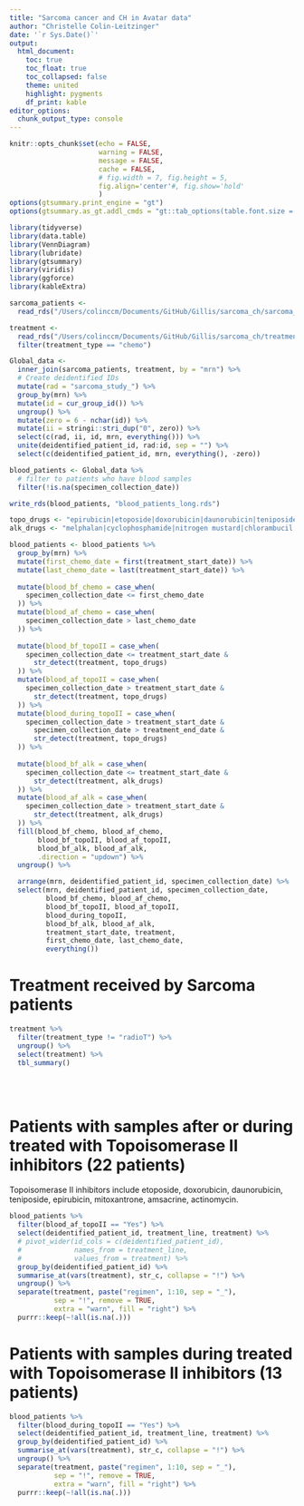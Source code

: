 ```yaml
---
title: "Sarcoma cancer and CH in Avatar data"
author: "Christelle Colin-Leitzinger"
date: '`r Sys.Date()`'
output: 
  html_document:
    toc: true
    toc_float: true
    toc_collapsed: false
    theme: united
    highlight: pygments
    df_print: kable
editor_options: 
  chunk_output_type: console
---
```


<style type="text/css">

.figure {
    margin-top: 100px;
    margin-bottom: 100px;
}

table {
    margin-top: 10px;
    margin-bottom: 25px !important;
}

th, td { padding: 5px; }

</style>

```r
knitr::opts_chunk$set(echo = FALSE,
                      warning = FALSE,
                      message = FALSE,
                      cache = FALSE,
                      # fig.width = 7, fig.height = 5, 
                      fig.align='center'#, fig.show='hold'
                      )
options(gtsummary.print_engine = "gt")
options(gtsummary.as_gt.addl_cmds = "gt::tab_options(table.font.size = 14, data_row.padding = gt::px(1))")
```

```r
library(tidyverse)
library(data.table)
library(VennDiagram)
library(lubridate)
library(gtsummary)
library(viridis)
library(ggforce)
library(kableExtra)
```

```r
sarcoma_patients <- 
  read_rds("/Users/colinccm/Documents/GitHub/Gillis/sarcoma_ch/sarcoma_patients.rds")

treatment <- 
  read_rds("/Users/colinccm/Documents/GitHub/Gillis/sarcoma_ch/treatment_long.rds") %>% 
  filter(treatment_type == "chemo")

Global_data <- 
  inner_join(sarcoma_patients, treatment, by = "mrn") %>% 
  # Create deidentified IDs
  mutate(rad = "sarcoma_study_") %>%
  group_by(mrn) %>% 
  mutate(id = cur_group_id()) %>%
  ungroup() %>%
  mutate(zero = 6 - nchar(id)) %>%
  mutate(ii = stringi::stri_dup("0", zero)) %>%
  select(c(rad, ii, id, mrn, everything())) %>%
  unite(deidentified_patient_id, rad:id, sep = "") %>% 
  select(c(deidentified_patient_id, mrn, everything(), -zero))

blood_patients <- Global_data %>% 
  # filter to patients who have blood samples
  filter(!is.na(specimen_collection_date))

write_rds(blood_patients, "blood_patients_long.rds")
```


```r
topo_drugs <- "epirubicin|etoposide|doxorubicin|daunorubicin|teniposide|mitoxantrone|amsacrine|actinomycin"
alk_drugs <- "melphalan|cyclophosphamide|nitrogen mustard|chlorambucil|busulfan|carboplatin|cisplatin|dacarbazine|procarbazine|carmustine|mitomycin|thiotepa|lomustine"
```


```r
blood_patients <- blood_patients %>%
  group_by(mrn) %>% 
  mutate(first_chemo_date = first(treatment_start_date)) %>% 
  mutate(last_chemo_date = last(treatment_start_date)) %>% 
  
  mutate(blood_bf_chemo = case_when(
    specimen_collection_date <= first_chemo_date                         ~ "Yes"
  )) %>%
  mutate(blood_af_chemo = case_when(
    specimen_collection_date > last_chemo_date                           ~ "Yes"
  )) %>%
  
  mutate(blood_bf_topoII = case_when(
    specimen_collection_date <= treatment_start_date &
      str_detect(treatment, topo_drugs)                                  ~ "Yes"
  )) %>%
  mutate(blood_af_topoII = case_when(
    specimen_collection_date > treatment_start_date &
      str_detect(treatment, topo_drugs)                                  ~ "Yes"
  )) %>%
  mutate(blood_during_topoII = case_when(
    specimen_collection_date > treatment_start_date &
      specimen_collection_date > treatment_end_date &
      str_detect(treatment, topo_drugs)                                  ~ "Yes"
  )) %>%
  
  mutate(blood_bf_alk = case_when(
    specimen_collection_date <= treatment_start_date &
      str_detect(treatment, alk_drugs)                                  ~ "Yes"
  )) %>%
  mutate(blood_af_alk = case_when(
    specimen_collection_date > treatment_start_date &
      str_detect(treatment, alk_drugs)                                  ~ "Yes"
  )) %>%
  fill(blood_bf_chemo, blood_af_chemo, 
       blood_bf_topoII, blood_af_topoII,
       blood_bf_alk, blood_af_alk,
       .direction = "updown") %>% 
  ungroup() %>% 

  arrange(mrn, deidentified_patient_id, specimen_collection_date) %>%
  select(mrn, deidentified_patient_id, specimen_collection_date, 
         blood_bf_chemo, blood_af_chemo,
         blood_bf_topoII, blood_af_topoII,
         blood_during_topoII,
         blood_bf_alk, blood_af_alk,
         treatment_start_date, treatment, 
         first_chemo_date, last_chemo_date,
         everything())
```

# Treatment received by Sarcoma patients
```r
treatment %>% 
  filter(treatment_type != "radioT") %>% 
  ungroup() %>% 
  select(treatment) %>% 
  tbl_summary()
```
<br>
<br>

<!-- # Patients treated with ANY drugs (53 patients) -->

<!-- ```{r} -->
<!-- blood_patients %>%  -->
<!--   filter(blood_bf_chemo == "Yes" & blood_af_chemo == "Yes") %>%  -->
<!--   distinct(deidentified_patient_id, .keep_all = TRUE) %>% -->
<!--   select(deidentified_patient_id) %>% -->
<!--   purrr::keep(~!all(is.na(.))) -->
<!-- ``` -->


# Patients with samples after or during treated with Topoisomerase II inhibitors (22 patients)

Topoisomerase II inhibitors include etoposide, doxorubicin, daunorubicin, teniposide, epirubicin, mitoxantrone, amsacrine, actinomycin.
```r
blood_patients %>% 
  filter(blood_af_topoII == "Yes") %>% 
  select(deidentified_patient_id, treatment_line, treatment) %>% 
  # pivot_wider(id_cols = c(deidentified_patient_id),
  #             names_from = treatment_line, 
  #             values_from = treatment) %>% 
  group_by(deidentified_patient_id) %>% 
  summarise_at(vars(treatment), str_c, collapse = "!") %>% 
  ungroup() %>% 
  separate(treatment, paste("regimen", 1:10, sep = "_"), 
           sep = "!", remove = TRUE, 
           extra = "warn", fill = "right") %>%
  purrr::keep(~!all(is.na(.)))
```

# Patients with samples during treated with Topoisomerase II inhibitors (13 patients)
```r
blood_patients %>% 
  filter(blood_during_topoII == "Yes") %>% 
  select(deidentified_patient_id, treatment_line, treatment) %>% 
  group_by(deidentified_patient_id) %>% 
  summarise_at(vars(treatment), str_c, collapse = "!") %>% 
  ungroup() %>% 
  separate(treatment, paste("regimen", 1:10, sep = "_"), 
           sep = "!", remove = TRUE, 
           extra = "warn", fill = "right") %>%
  purrr::keep(~!all(is.na(.)))
```
<br>
<br>

<!-- # Patients treated with Alkylating agents (64 patients) -->

<!-- Alkylating agents include melphalan, cyclophosphamide, nitrogen mustard, chlorambucil, busulfan, carboplatin, cisplatin, dacarbazine, procarbazine, carmustine, mitomycin, thiotepa, lomustine. -->
<!-- ```{r} -->
<!-- blood_patients %>%  -->
<!--   filter(blood_bf_alk == "Yes" & blood_af_alk == "Yes") %>%  -->
<!--   distinct(deidentified_patient_id, .keep_all = TRUE) %>% -->
<!--   select(deidentified_patient_id) %>% -->
<!--   purrr::keep(~!all(is.na(.))) -->
<!-- ``` -->
